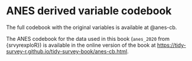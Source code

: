 # ANES derived variable codebook {#anes-cb}

\index{American National Election Studies (ANES)|(}
The full codebook with the original variables is available at @anes-cb.

The ANES codebook for the data used in this book (`anes_2020` from {srvyrexploR}) is available in the online version of the book at [https://tidy-survey-r.github.io/tidy-survey-book/anes-cb.html](https://tidy-survey-r.github.io/tidy-survey-book/anes-cb.html).
\index{American National Election Studies (ANES)|)}